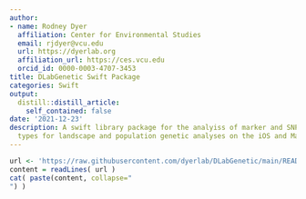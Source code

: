 ```yaml
---
author:
- name: Rodney Dyer
  affiliation: Center for Environmental Studies
  email: rjdyer@vcu.edu
  url: https://dyerlab.org
  affiliation_url: https://ces.vcu.edu
  orcid_id: 0000-0003-4707-3453
title: DLabGenetic Swift Package
categories: Swift
output:
  distill::distill_article:
    self_contained: false
date: '2021-12-23'
description: A swift library package for the analyiss of marker and SNP relevant data
  types for landscape and population genetic analyses on the iOS and MacOS platforms.
---
```


```r
url <- 'https://raw.githubusercontent.com/dyerlab/DLabGenetic/main/README.md'
content = readLines( url )
cat( paste(content, collapse="
") )
```


